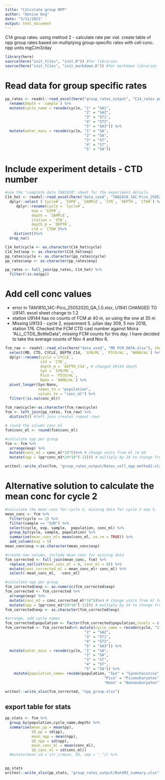 ```yaml
---
title: "Calculate group NPP"
author: "Denise Ong"
date: "3/11/2021"
output: html_document
---
```


C14 group rates. using method 2 - calculate rate per vial. 
create table of npp group rates based on multiplying group-specific rates with cell conc. 
npp units mgC/m3/day


```r
library(here)
source(here("init_files", "init.R")) #for libraries
source(here("init_files", "init_markdown.R")) #for markdown libraries
```


# Read data for group specific rates
```r
pp_rates <- readxl::read_excel(here("group_rates_output", "C14_rates per group_method2.xlsx")) %>%
  rename(depth = `sample`) %>%
  mutate(cycle_name = recode(cycle, "1" = "SA1",
                                    "2" = "SA2",
                                    "3" = "ST1",
                                    "4" = "ST2",
                                    "5" = "SA3")) %>%
  mutate(water_mass = recode(cycle, "1" = "SA",
                                    "2" = "SA",
                                    "3" = "ST",
                                    "4" = "ST",
                                    "5" = "SA"))
```

# Include experiment details - CTD number
```r
#use the "complete data TAN1810" sheet for the experiment details.
C14_hot <- readxl::read_excel(here("data_used", "TAN1810_14C-Pico_25052020_QA_1.2.xlsx"), sheet = "Complete data TAN1810", skip = 11) %>%
  dplyr::select (`Cycle#`, `EXP#`, `SAMPLE`, `STN`, `DEPTH`, `CTD#`) %>%   
     dplyr::rename(cycle = `Cycle#`,
            exp = `EXP#`,
            depth = `SAMPLE`, 
            station = `STN`,
            depth_m = `DEPTH`,
            ctd = `CTD#`)%>%
    distinct()%>%
  drop_na()

C14_hot$cycle <- as.character(C14_hot$cycle) 
C14_hot$exp <- as.character(C14_hot$exp)
pp_rates$cycle <- as.character(pp_rates$cycle) 
pp_rates$exp <- as.character(pp_rates$exp)

pp_rates <- full_join(pp_rates, C14_hot) %>%
  filter(!is.na(pp)) 

```


# Add cell conc values
- error in TAN1810_14C-Pico_25052020_QA_1.0.xlsx, U1941 CHANGED TO U9141. excel sheet change to 1.2
- station U9144 has no counts of FCM at 40 m, so using the one at 35 m
- Missing U9133 - cycle 2, experiment 5. julian day 309, 5 nov 2018, station 176. Checked the FCM CTD cast number against Moira "ALL_CTDS_BottleData", missing FCM counts for this day. I have decided to take the average counts of Nov 4 and Nov 6. 

```r
fcm_raw <- readxl::read_xlsx(here("data_used", "MD FCM DATA.xlsx"), sheet= "INITS PROFILES_CYCLE", skip = 2) %>%
  select(MD, CTD, CYCLE, DEPTH_C14, `SYN/ML`, `PICO/mL`, `NANO/mL`) %>%
  dplyr::rename(cycle =`CYCLE`,
                ctd = `CTD`,
                depth_m = `DEPTH_C14`, # changed U9144 depth
                Syn = `SYN/ML`,
                Pico = `PICO/mL`,
                Nano = `NANO/mL`) %>% 
  pivot_longer(Syn:Nano, 
               names_to = "population",
               values_to = "conc_ml") %>%
  filter(!is.na(conc_ml))
  
fcm_raw$cycle<-as.character(fcm_raw$cycle)
fcm <- left_join(pp_rates, fcm_raw) %>%
  distinct() #left join creates repeat rows

# round the column conc_ml
fcm$conc_ml <- round(fcm$conc_ml)
```

```r
#calculate npp per group
fcm <- fcm %>%
  arrange(exp) %>%
  mutate(conc_m3 = conc_ml*10^6)%>% # change units from ml to m3
  mutate(npp = (pp*conc_m3*24*10^(-12))) # multiply by 24 to change from per hour to day, multiply by 10^-12 to convert from fg to mg

writexl::write_xlsx(fcm, "group_rates_output/Rates_cell_npp_method2.xlsx")

```

# Alternative solution to calculate the mean conc for cycle 2
```r
#calculate the mean conc for cycle 2, missing data for cycle 2 exp 5.
mean_conc <- fcm %>%
  filter(cycle == 2) %>%
  filter(sample == "SUR") %>%
  select(cycle, exp, sample,  population, conc_ml) %>%
  group_by(cycle, sample, population) %>%
  summarise(mean_conc_ml= mean(conc_ml, na.rm = TRUE)) %>% 
  add_column(exp = 5)
mean_conc$exp <-as.character(mean_conc$exp)

#create new column, include mean conc for missing data
fcm_corrected <- full_join(mean_conc, fcm) %>%
  replace_na(list(mean_conc_ml = 0, conc_ml = 0)) %>%
  mutate(conc_corrected_ml = mean_conc_ml+ conc_ml) %>%
  select(-mean_conc_ml,  -conc_ml)

#calculate npp per group
fcm_corrected$exp <- as.numeric(fcm_corrected$exp)
fcm_corrected <- fcm_corrected %>%
  arrange(exp) %>%
  mutate(conc_m3 = conc_corrected_ml*10^6)%>% # change units from ml to m3
  mutate(npp = (pp*conc_m3*24*10^(-12))) # multiply by 24 to change from per hour to day, multiply by 10^-12 to convert from fg to mg
fcm_corrected$exp <- as.character(fcm_corrected$exp)

#arrange, add cycle names
fcm_corrected$population <- factor(fcm_corrected$population,levels = c("Syn", "Pico", "Nano")) 
fcm_corrected <- fcm_corrected%>% mutate(cycle_name = recode(cycle, "1" = "SA1",
                                    "2" = "SA2",
                                    "3" = "ST1",
                                    "4" = "ST2",
                                    "5" = "SA3")) %>%
  mutate(water_mass = recode(cycle, "1" = "SA",
                                    "2" = "SA",
                                    "3" = "ST",
                                    "4" = "ST",
                                    "5" = "SA")) %>%
    mutate(population_name= recode(population, "Syn" = "Synechococcus",
                                             "Pico" = "Picoeukaryotes",
                                             "Nano" = "Nanoeukaryotes"))

writexl::write_xlsx(fcm_corrected, "npp_group.xlsx")

```

## export table for stats
```r
pp_stats <- fcm %>%
  group_by(population,cycle_name,depth) %>%
  summarise(mean_pp = mean(pp),
            SD_pp = sd(pp),
            mean_npp = mean(npp),
            SD_npp = sd(npp),
            mean_conc_ml = mean(conc_ml),
            SD_conc_ml = sd(conc_ml)) 
  #mutate(mean_sd = str_c(mean, SD, sep = "_")) %>%
  

pp_stats
writexl::write_xlsx(pp_stats, "group_rates_output/RateM2_summary.xlsx")

```

